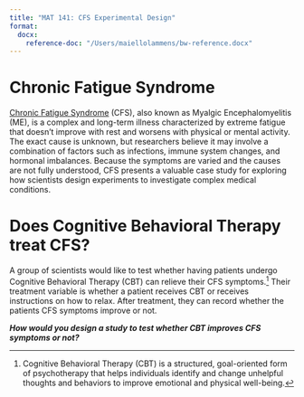 ```yaml
---
title: "MAT 141: CFS Experimental Design"
format: 
  docx:
    reference-doc: "/Users/maiellolammens/bw-reference.docx"
---
```


# Chronic Fatigue Syndrome

[Chronic Fatigue Syndrome](https://www.mayoclinic.org/diseases-conditions/chronic-fatigue-syndrome/symptoms-causes/syc-20360490) (CFS), also known as Myalgic Encephalomyelitis (ME), is a complex and long-term illness characterized by extreme fatigue that doesn't improve with rest and worsens with physical or mental activity. 
The exact cause is unknown, but researchers believe it may involve a combination of factors such as infections, immune system changes, and hormonal imbalances. 
Because the symptoms are varied and the causes are not fully understood, CFS presents a valuable case study for exploring how scientists design experiments to investigate complex medical conditions.

# Does Cognitive Behavioral Therapy treat CFS?

A group of scientists would like to test whether having patients undergo Cognitive Behavioral Therapy (CBT) can relieve their CFS symptoms.^[Cognitive Behavioral Therapy (CBT) is a structured, goal-oriented form of psychotherapy that helps individuals identify and change unhelpful thoughts and behaviors to improve emotional and physical well-being.] 
Their treatment variable is whether a patient receives CBT or receives instructions on how to relax.
After treatment, they can record whether the patients CFS symptoms improve or not.

***How would you design a study to test whether CBT improves CFS symptoms or not?***


